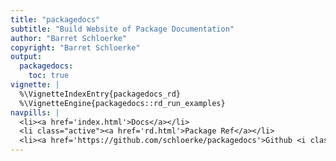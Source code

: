 ```yaml
---
title: "packagedocs"
subtitle: "Build Website of Package Documentation"
author: "Barret Schloerke"
copyright: "Barret Schloerke"
output:
  packagedocs:
    toc: true
vignette: |
  %\VignetteIndexEntry{packagedocs_rd}
  %\VignetteEngine{packagedocs::rd_run_examples}
navpills: |
  <li><a href='index.html'>Docs</a></li>
  <li class="active"><a href='rd.html'>Package Ref</a></li>
  <li><a href='https://github.com/schloerke/packagedocs'>Github <i class='fa fa-github'></i></a></li>
---
```

